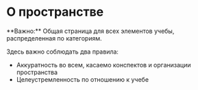 
# О пространстве

<Callout type="info" emoji="ℹ️">
    **Важно:** Общая страница для всех элементов учебы, распределенная по категориям. 
</Callout>

Здесь важно соблюдать два правила: 
- Аккуратность во всем, касаемо конспектов и организации пространства
- Целеустремленность по отношению к учебе


